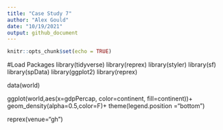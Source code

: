 ```yaml
---
title: "Case Study 7"
author: "Alex Gould"
date: "10/19/2021"
output: github_document
---
```


```r
knitr::opts_chunk$set(echo = TRUE)
```

#Load Packages 
library(tidyverse)
library(reprex)
library(styler)
library(sf)
library(spData)
library(ggplot2)
library(reprex)

data(world)

ggplot(world,aes(x=gdpPercap, color=continent, fill=continent))+
   geom_density(alpha=0.5,color=F)+
   theme(legend.position ="bottom")

reprex(venue="gh")

